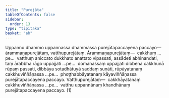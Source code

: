 ```yaml
---
title: "Purejāta"
tableOfContents: false
sidebar:
  order: 13
type: "tipitaka"
basket: "ab"
---
```



<DynamicBreadcrumb />

<Division number="10">

<Paragraph number="2608">
Uppanno dhammo uppannassa dhammassa purejātapaccayena paccayo—  ārammaṇapurejātaṃ, vatthupurejātaṃ. <Emphasis>Ārammaṇapurejātaṃ</Emphasis>—  cakkhuṃ …pe…  vatthuṃ aniccato dukkhato anattato vipassati, assādeti abhinandati, taṃ ārabbha rāgo uppajjati …pe…  domanassaṃ uppajjati dibbena cakkhunā rūpaṃ passati, dibbāya sotadhātuyā saddaṃ suṇāti, rūpāyatanaṃ cakkhuviññāṇassa …pe…  phoṭṭhabbāyatanaṃ kāyaviññāṇassa purejātapaccayena paccayo. <Emphasis>Vatthupurejātaṃ</Emphasis>—  cakkhāyatanaṃ cakkhuviññāṇassa …pe…  vatthu uppannānaṃ khandhānaṃ purejātapaccayena paccayo. (1)
</Paragraph>
</Division>